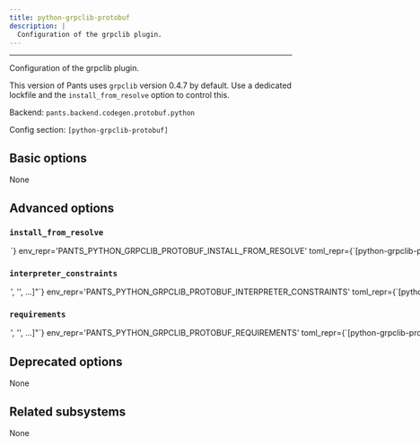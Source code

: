 ```yaml
---
title: python-grpclib-protobuf
description: |
  Configuration of the grpclib plugin.
---
```



---

Configuration of the grpclib plugin.

This version of Pants uses `grpclib` version 0.4.7 by default. Use a dedicated lockfile and the `install_from_resolve` option to control this.

Backend: <span className="color--primary">`pants.backend.codegen.protobuf.python`</span>

Config section: <span className="color--primary">`[python-grpclib-protobuf]`</span>

<span className={styles.options}>

## Basic options

None

## Advanced options

### `install_from_resolve`

<Option
  cli_repr={`--python-grpclib-protobuf-install-from-resolve=<str>`}
  env_repr='PANTS_PYTHON_GRPCLIB_PROTOBUF_INSTALL_FROM_RESOLVE'
  toml_repr={`[python-grpclib-protobuf]
install_from_resolve = <str>`}
  default_repr={`None`}
>

If specified, install the tool using the lockfile for this named resolve.

This resolve must be defined in `[python].resolves`, as described in https://www.pantsbuild.org/2.28/docs/python/overview/lockfiles#lockfiles-for-tools.

The resolve&#x27;s entire lockfile will be installed, unless specific requirements are listed via the `requirements` option, in which case only those requirements will be installed. This is useful if you don&#x27;t want to invalidate the tool&#x27;s outputs when the resolve incurs changes to unrelated requirements.

If unspecified, and the `lockfile` option is unset, the tool will be installed using the default lockfile shipped with Pants, which uses `grpclib` version 0.4.7.

If unspecified, and the `lockfile` option is set, the tool will use the custom `python-grpclib-protobuf` &#x22;tool lockfile&#x22; generated from the `version` and `extra_requirements` options. But note that this mechanism is deprecated.

</Option>

### `interpreter_constraints`

<Option
  cli_repr={`--python-grpclib-protobuf-interpreter-constraints="['<str>', '<str>', ...]"`}
  env_repr='PANTS_PYTHON_GRPCLIB_PROTOBUF_INTERPRETER_CONSTRAINTS'
  toml_repr={`[python-grpclib-protobuf]
interpreter_constraints = [
    '<str>',
    '<str>',
    ...,
]`}
  default_repr={`[\n  "CPython>=3.8,<4"\n]`}
>

Python interpreter constraints for this tool.

</Option>

### `requirements`

<Option
  cli_repr={`--python-grpclib-protobuf-requirements="['<str>', '<str>', ...]"`}
  env_repr='PANTS_PYTHON_GRPCLIB_PROTOBUF_REQUIREMENTS'
  toml_repr={`[python-grpclib-protobuf]
requirements = [
    '<str>',
    '<str>',
    ...,
]`}
  default_repr={`[]`}
>

If `install_from_resolve` is specified, install these requirements, at the versions provided by the specified resolve&#x27;s lockfile.

Values can be pip-style requirements (e.g., `tool` or `tool==1.2.3` or `tool>=1.2.3`), or addresses of `python_requirement` targets (or targets that generate or depend on `python_requirement` targets). Make sure to use the `//` prefix to refer to targets using their full address from the root (e.g. `//3rdparty/python:tool`). This is necessary to distinguish address specs from local or VCS requirements.

The lockfile will be validated against the requirements - if a lockfile doesn&#x27;t provide the requirement (at a suitable version, if the requirement specifies version constraints) Pants will error.

If unspecified, install the entire lockfile.

</Option>

## Deprecated options

None

## Related subsystems

None

</span>
